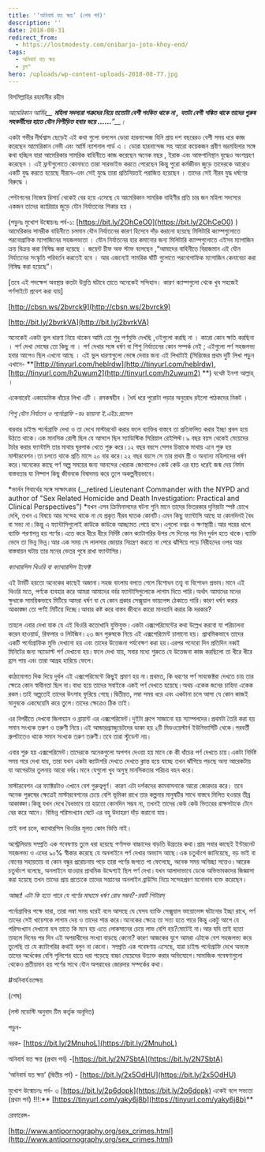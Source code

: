 ```yaml
---
title: '‘অনিবার্য যত ক্ষয়’ (শেষ পর্ব)'
description: ''
date: 2018-08-31
redirect_from:
  - https://lostmodesty.com/onibarjo-joto-khoy-end/
tags:
  - অনিবার্য যত ক্ষয়
  - ব্লগ"
hero: /uploads/wp-content-uploads-2018-08-77.jpg
---
```


বিসমিল্লাহির রহমানীর রহীম

_আমেরিকান আর্মির\_\_ **মহিলা সদস্যরা শত্রুদের নিয়ে ততোটা বেশী শংকিত থাকে না ,** **যতটা বেশী** **শঙ্কিত থাকে তাদের পুরুষ সহকর্মীদের হাতে যৌন নিপীড়িত হবার** **ভয়ে** **......**”\_\_।_

একটা গভীর দীর্ঘশ্বাস ছেড়েই এই কথা গুলো বললেন ডোরা হারনান্দেজ যিনি প্রায় দশ বছরেরও বেশী সময় ধরে কাজ করেছেন আমেরিকান নেভী এবং আর্মি ন্যাশনাল গার্ড এ । ডোরা হারনান্দেজ সহ আরো কয়েকজন প্রবীণ ভদ্রমহিলার সঙ্গে কথা হচ্ছিল যারা আমেরিকার সামরিক বাহিনীতে কাজ করেছেন অনেক বছর , ইরাক এবং আফগানিস্থান যুদ্ধেও অংশগ্রহণ করেছেন । এই ফ্রন্টগুলোতে কোনমতে তারা সারভাইভ করতে পেরেছেন কিন্তু পুরো কর্মজীবন জুড়ে তাদেরকে আরোও একটি যুদ্ধ করতে হয়েছে নীরবে-এবং সেই যুদ্ধে তারা প্রতিনিয়তই পরাজিত হয়েছেন । তাদের সেই নীরব যুদ্ধ ধর্ষণের বিরুদ্ধে ।

পেন্টাগনের নিজেস্ব রিসার্চ থেকেই বের হয়ে এসেছে যে আমেরিকান সামরিক বাহিণীর প্রতি চার জন মহিলা সদস্যের একজন তাদের ক্যারিয়ার জুড়ে যৌন নির্যাতনের শিকার হয় ।

(পড়ুনঃ মুখোশ উন্মোচনঃ পর্ব-১: [https://bit.ly/2OhCeO0](https://bit.ly/2OhCeO0) ) আমেরিকার সামরীক বাহিনীতে চলমান যৌন নির্যাতনের কারণ হিসেবে দাঁড় করানো হয়েছে মিলিটারি ক্যাম্পগুলোতে পরনোগ্রাফিক ম্যাগাজিনের সহজলভ্যতা । যৌন নির্যাতনের হার কমানোর জন্য মিলিটারি ক্যাম্পগুলোতে এইসব ম্যাগাজিন ক্রয় বিক্রয় করা নিষিদ্ধ করা হয়েছে । জয়েন্ট চীফ অফ স্টাফ বলেছেন ,“আমাদের বাহিনীতে বিরাজমান এই যৌন নির্যাতনের সংস্কৃতি পরিবর্তন করতেই হবে । আর এজন্যেই সামরিক ঘাঁটি গুলোতে পরনোগাফিক ম্যাগাজিন কেনাবেচা করা নিষিদ্ধ করা হয়েছে”।

\[তবে এই পদক্ষেপ অবস্থার কতটা উন্নতি ঘটাবে তাতে অনেকেই সন্দিহান। কারণ ক্যাম্পগুলো থেকে খুব সহজেই পর্ণসাইটে প্রবেশ করা যায়]

[http://cbsn.ws/2bvrck9](http://cbsn.ws/2bvrck9)

[http://bit.ly/2bvrkVA](http://bit.ly/2bvrkVA)

অনেকেই একটা ভুল ধারণা নিয়ে থাকেন আমি তো শুধু পর্ণমুভি দেখছি ,ওইগুলো করছি না । কারো কোন ক্ষতি করছিনা । পর্ণ দেখা দোষের তো কিছু না । পর্ণ দেখার সঙ্গে ধর্ষণ বা শিশু নির্যাতনের কোন সম্পর্ক নেই ; এইগুলো পর্ণ সহজলভ্য হবার আগেও ছিল এখনো আছে । এই ভুল ধারণাগুলো ভেঙ্গে দেবার জন্য এই লিখাটাই (সিরিজের প্রথম দুটি লিখা পড়ুন এখানে- **[http://tinyurl.com/heblrdw](http://tinyurl.com/heblrdw), [http://tinyurl.com/h2uwum2](http://tinyurl.com/h2uwum2) **) যথেষ্ট ইনশা আল্লাহ্‌ ।

একেবারেই একাডেমিক ধাঁচের লিখা এটি । রসকষহীন । ধৈর্য ধরে পুরোটা পড়ার অনুরোধ রইলো পাঠকদের নিকট ।

_শিশু যৌন নির্যাতন ও পর্নোগ্রাফি -ডঃ ডায়ানা ই.এইচ.রাসেল_

বারবার চাইল্ড পর্নোগ্রাফি দেখা ও তা দেখে মাস্টারবেট করার ফলে ব্যাক্তির বাস্তবে তা প্রতিফলিত করার ইচ্ছা প্রবল হয়ে উঠতে থাকে।এক মানসিক রোগী ছিল যে আসলে ছিল স্যাডিস্টিক সিরিয়াল রেইপিস্ট।৯ বছর বয়স থেকেই মেয়েদের টর্চার করার ফ্যান্টাসি তার মাথায় ঘুরপাক খেতে শুরু করে।১২ বছর বয়সে সেসব চিন্তাকে মাথায় এনে শুরু হয় মাস্টারবেশন।তা চলতে থাকে প্রতি মাসে ২০ বার করে।২২ বছর বয়সে সে তার প্রথম স্ত্রী ও অন্যান্য মহিলাদের ধর্ষণ করে।অনেকের কাছে পর্ণ অল্প সময়ের জন্য আনন্দের খোরাক জোগালেও কেউ কেউ এর হাত ধরেই জন্ম দেয় নির্মম বাস্তবতার যা নিষ্পাপ কিছু জীবনকে বিষাদময় করে তুলে অকল্পনীয়ভাবে।

*ভার্নন গিবার্থের সঙ্গে সাক্ষাৎকার (\_\_retired Lieutenant Commander with the NYPD and author of "Sex Related Homicide and Death Investigation: Practical and Clinical Perspectives") *যখন এসব ক্রিমিনালদের ঘটনা শুনি মানে তাদের ভিতরকার দুনিয়াটা স্পষ্ট চোখে দেখি, তখন এ বিষয়ে আর সন্দেহ থাকে না যে প্রকৃত নীরব ঘাতক কোনটি।এমন কিছু ফ্যান্টাসি আছে যা কোনদিনই বৈধ বা সভ্য না।কিন্তু এ ফ্যান্টাসিগুলোই কাউকে কাউকে আচ্ছামত পেয়ে বসে।এগুলো নশ্বর ও ক্ষণস্থায়ী।আর পরের ধাপে ব্যাক্তি শরণাপন্ন হয় পর্ণের।এতে করে ধীরে ধীরে নির্দিষ্ট কোন ক্যাটাগরির উপর সে দিনের পর দিন দুর্বল হতে থাকে।ব্যাক্তি ভেদে তা ভিন্ন ভিন্ন।আর এক সময় সে লালসার জোয়ার নিয়ন্ত্রণ করতে না পেরে ঝাঁপিয়ে পড়ে নিরীহদের ওপর আর বাস্তবায়ন ঘটায় তার মনের ভেতর পুষে রাখা ফ্যান্টাসির।

_ক্যাথারসিস থিওরি বা ক্যাথারসিস ইফেক্ট_

এই টার্মটি হয়তো অনেকের কাছেই অজানা।সহজ বাংলায় বলতে গেলে বিশোধন তত্ত্ব বা বিশোধন প্রভাব।মানে এই থিওরি মতে, পর্ণকে ব্যবহার করে আমরা আমাদের বর্বর ফ্যান্টাসিগুলোকে লাগাম দিতে পারি।অর্থাৎ আমাদের মনের ক্ষুধাকে সাময়িকভাবে মিটিয়ে আমরা ধর্ষণ বা যে কোন প্রকার সেক্সুয়াল ভায়লেন্স ঠেকাতে পারি।কারণ ধর্ষণ করার আকাঙ্ক্ষা তো পর্ণই মিটিয়ে দিচ্ছে।আবার কষ্ট করে বাস্তব জীবনে কারো মানহানি করার কি দরকার?

তাহলে এবার দেখা যাক যে এই থিওরি কতোখানি যুক্তিযুক্ত।একটা এক্সপেরিমেন্টের কথা উল্লেখ করবো যা পরিচালনা করেন হাওয়ার্ড, রিফলার ও লিটজিন।২৩ জন পুরুষকে নিয়ে এই এক্সপেরিমেন্ট চালানো হয়। প্রাথমিকভাবে তাদের একটি পর্নোগ্রাফিক মুভি দেখানো হয় এবং তাদের উত্তেজনা পর্যবেক্ষণ করা হয়।এরপর পনেরো দিন প্রতিদিন নব্বই মিনিটের জন্য অ্যাডাল্ট পর্ণ দেখানো হয়।ফলে দেখা যায়, সবার মধ্যে শুরুতে যে উত্তেজনা কাজ করছিলো তা ধীরে ধীরে হ্রাস পায় এবং তারা আগ্রহ হারিয়ে ফেলে।

কাঠামোগত দিক দিয়ে দুর্বল এই এক্সপেরিমেন্টে কিছুই প্রমাণ হয় না।প্রথমত, কি ধরণের পর্ণ সাবজেক্টরা দেখতে চায় তার ক্ষেত্রে কোন স্বাধীনতা ছিল না।বাধ্য হয়ে তাদের সবাইকে একই পর্ণ দেখতে হয়েছে।অথচ একেক জনের চাহিদা একেক রকম।তাই অল্পতেই তাদের উৎসাহ ফুরিয়ে গেছে।দ্বিতীয়ত, লম্বা সময় ধরে এবং একটানা চলে আসা যে কোন কাজই মানুষকে একঘেয়েমি করে তুলে।তাদের ক্ষেত্রেও ঠিক তাই।

এর বিপরীতে দেখবো জিলম্যান ও ব্রায়ান্ট এর এক্সপেরিমেন্ট।দুইটা গ্রুপে সাজানো হয় স্যাম্পলদের।প্রথমটা তৈরি করা হয় সমান সংখ্যক তরুণ ও তরুণী নিয়ে।এই আন্ডারগ্র্যাজুয়েটদের ডাকা হয় ২টি মিডওয়েস্টার্ন ইউনিভার্সিটি থেকে।পরবর্তী গ্রুপটাতেও থাকে সমান সংখ্যক তরুণ তরুণী।তবে তারা স্টুডেন্ট নয়।

এবার শুরু হয় এক্সপেরিমেন্ট।তাদেরকে অনেকগুলো অপশন দেওয়া হয় মানে কে কী ধাঁচের পর্ণ দেখতে চায়।একটা নির্দিষ্ট সময় পরে দেখা যায়, তারা যখন একটা ক্যাটাগরি দেখতে দেখতে ক্লান্ত হয়ে যাচ্ছে তখন ঝাঁপিয়ে পড়ছে অন্য আরেকটায় যা আগেরটার তুলনায় আরো বর্বর।মানে যেগুলো খুব অসুস্থ মানসিকতার পরিচয় বহন করে।

মাস্টারবেশন এর ফ্যাক্টরটাও এখানে বেশ গুরুত্বপূর্ণ। কারণ এটা দর্শকদের কামবাসনাকে আরো জোরদার করে। তবে অনেক পুরুষের ক্ষেত্রেই মাস্টারবেশনের চেয়ে বেশি ভূমিকা রাখে তার কল্পনার মানুষটির সাথে বাস্তবে মিলিত হওয়ার তীব্র আকাঙ্ক্ষা।কিন্তু যখন দেখে বৈধভাবে তা হয়তো কোনদিন সম্ভব না, তখনই তাদের কেউ কেউ ভিতরের রাক্ষসটাকে টেনে বের করে আনে। বিভিন্ন পরিসংখ্যান ঘেটে এর বহু উদাহরণ দাঁড় করানো যায়।

তাই বলা চলে, ক্যাথারসিস থিওরির মূলত কোন ভিত্তি নাই।

অস্ট্রেলিয়ায় সম্প্রতি এক গবেষণায় তুলে ধরা হয়েছে পর্ণাসক্ত বাচ্চাদের বাড়তি উগ্রতার কথা।প্রায় সবার কাছেই ইন্টারনেট সহজলভ্য ও এদের ৯০% স্বীকার করেছে যে অনলাইনে পর্ণ দেখার অভ্যাস আছে।এক চতুর্থাংশ জানিয়েছে, বড় ভাই বা বোনের সহায়তায় বা কোন বন্ধুর প্ররোচনায় পড়ে তারা পর্ণের জগতে পা ফেলেছে, অনেক সময় অনিচ্ছা সত্তেও।আরেক চতুর্থাংশ বলেছে, অনলাইনে যাওয়ার প্রাথমিক উদ্দেশ্যই ছিল পর্ণ দেখা।যখন আলাদাভাবে ডেকে অভিভাবকদের জিজ্ঞাসা করা হয়েছে তখন তাদের প্রায় প্রত্যেকে তাদের সন্তানের অনলাইন ব্রাউসিং নিয়ে সন্দেহপ্রবণ মনোভাব ব্যক্ত করেছেন।

_আচ্ছা! এটা কি হতে পারে যে পর্ণের মাধ্যমে ধর্ষণ রোধ সম্ভব?-রবার্ট পিটারস্_

পর্নোগ্রাফির পক্ষে যারা, তারা লম্বা সময় ধরেই বলে আসছে যে যেসব ব্যাক্তি সেক্সুয়াল ভায়োলেন্স ঘটানোর ইচ্ছা রাখে, পর্ণ তাদের সেই খায়েশকে লাগাম দেয় ও তাদের শান্ত করে।অনেকের ক্ষেত্রে তা সত্য হতে পারে কিন্তু একটু আগে যে পরিসংখ্যান দেখানো হল তাতে কি মনে হয় এতে লোকসানের চেয়ে লাভ বেশি হয়?মোটেই না।আর যদি তাই হতো তাহলে দিনের পর দিন এই অপরাধীদের সংখ্যা বাড়ছে কেনো? কারণ আজকের যুগে আমরা এটাকে বেশ সহজলভ্য করে তুলেছি তা যে ক্যাটাগরির কথাই বলুন না কেনো। সম্প্রতি এক গবেষণায় এসেছে, যারা চাইল্ড পর্নোগ্রাফি দেখে অভ্যস্ত তাদের অর্ধেকের বেশি পুলিশের হাতে ধরা পড়েছে বাচ্চা মেয়েদের উত্যক্ত করার অভিযোগে।সামাজিক গবেষণাগুলো থেকেও প্রতীয়মান হয় পর্ণের সাথে যৌন অপরাধের জোরদার সম্পর্কের কথা।

\#অনিবার্য*যত*ক্ষয়

(শেষ)

(লস্ট মডেস্টি অনুবাদ টিম কর্তৃক অনূদিত)

পড়ুন-

নরক- [https://bit.ly/2MnuhoL](https://bit.ly/2MnuhoL)

অনিবার্য যত ক্ষয় (প্রথম পর্ব) -[https://bit.ly/2N7SbtA](https://bit.ly/2N7SbtA)

‘অনিবার্য যত ক্ষয়’ (দ্বিতীয় পর্ব) - [https://bit.ly/2x5OdHU](https://bit.ly/2x5OdHU)

মুখোশ উন্মোচনঃ পর্ব- ৩ [https://bit.ly/2p6dopk](https://bit.ly/2p6dopk) একেই বলে সভ্যতা (প্রথম পর্ব) !!!:** [https://tinyurl.com/yaky6j8b](https://tinyurl.com/yaky6j8b)**

রেফারেন্স-

[http://www.antipornography.org/sex_crimes.html](http://www.antipornography.org/sex_crimes.html)
